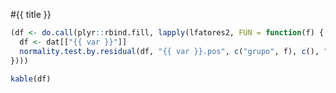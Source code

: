 

#{{ title }}

```{r, echo=FALSE, include=FALSE}
(df <- do.call(plyr::rbind.fill, lapply(lfatores2, FUN = function(f) {
  df <- dat[["{{ var }}"]]
  normality.test.by.residual(df, "{{ var }}.pos", c("grupo", f), c(), "{{ var }}.pre")
})))
```

```{r, echo=FALSE, purl=FALSE}
kable(df)
```

